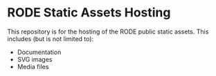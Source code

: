 # RODE Static Assets Hosting

This repository is for the hosting of the RODE public static assets. This includes (but is not limited to):

- Documentation
- SVG images
- Media files
